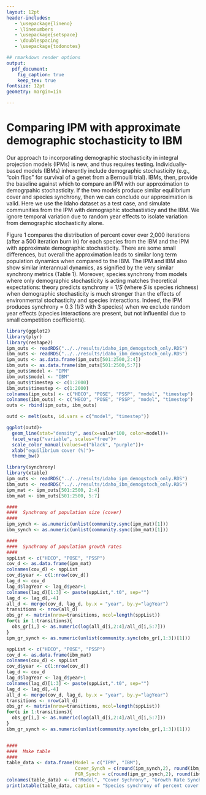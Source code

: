 ```yaml
---
layout: 12pt
header-includes:
   - \usepackage{lineno}
   - \linenumbers
   - \usepackage{setspace}
   - \doublespacing
   - \usepackage{todonotes}

## rmarkdown render options
output:
  pdf_document:
    fig_caption: true
    keep_tex: true
fontsize: 12pt
geometry: margin=1in

---
```


Comparing IPM with approximate demographic stochasticity to IBM
===============================================================

Our approach to incorporating demographic stochasticity in integral projection models (IPMs) is new, and thus requires testing.
Individually-based models (IBMs) inherently include demographic stochasticity (e.g., "coin flips" for survival of a genet from a Bernoulli trial).
IBMs, then, provide the baseline against which to compare an IPM with our approximation to demogrpahic stochasticity.
If the two models produce similar equilibrium cover and species synchrony, then we can conclude our approximation is valid.
Here we use the Idaho dataset as a test case, and simulate communities from the IPM with demographic stochastisticy and the IBM.
We ignore temporal variation due to random year effects to isolate variation from demographic stochasticity alone. 

Figure 1 compares the distribution of percent cover over 2,000 iterations (after a 500 iteration burn in) for each species from the IBM and the IPM with approximate demographic stochasticity.
There are some small differences, but overall the approximation leads to similar long term population dynamics when compared to the IBM.
The IPM and IBM also show similar interannual dynamics, as signified by the very similar synchrony metrics (Table 1). 
Moreover, species synchrony from models where only demographic stochasticity is acting matches theoretical expectations:  theory predicts synchrony = 1/*S* (where *S* is species richness) when demographic stochasticity is much stronger than the effects of environmental stochasticity and species interactions.
Indeed, the IPM produces synchrony = 0.3 (1/3 with 3 species) when we exclude random year effects (species interactions are present, but not influential due to small competition coefficients).

```r
library(ggplot2)
library(plyr)
library(reshape2)
ipm_outs <- readRDS("../../results/idaho_ipm_demogstoch_only.RDS")
ibm_outs <- readRDS("../../results/idaho_ibm_demogstoch_only.RDS")
ipm_outs <- as.data.frame(ipm_outs[501:2500,2:4])
ibm_outs <- as.data.frame(ibm_outs[501:2500,5:7])
ipm_outs$model <- "IPM"
ibm_outs$model <- "IBM"
ipm_outs$timestep <- c(1:2000)
ibm_outs$timestep <- c(1:2000)
colnames(ipm_outs) <- c("HECO", "POSE", "PSSP", "model", "timestep")
colnames(ibm_outs) <- c("HECO", "POSE", "PSSP", "model", "timestep")
outs <- rbind(ipm_outs, ibm_outs)

outd <- melt(outs, id.vars = c("model", "timestep"))

ggplot(outd)+
  geom_line(stat="density", aes(x=value*100, color=model))+
  facet_wrap("variable", scales="free")+
  scale_color_manual(values=c("black", "purple"))+
  xlab("equilibrium cover (%)")+
  theme_bw()
```

```r
library(synchrony)
library(xtable)
ipm_outs <- readRDS("../../results/idaho_ipm_demogstoch_only.RDS")
ibm_outs <- readRDS("../../results/idaho_ibm_demogstoch_only.RDS")
ipm_mat <- ipm_outs[501:2500, 2:4]
ibm_mat <- ibm_outs[501:2500, 5:7]

####
####  Synchrony of population size (cover)
####
ipm_synch <- as.numeric(unlist(community.sync(ipm_mat)[1]))
ibm_synch <- as.numeric(unlist(community.sync(ibm_mat)[1]))

####
####  Synchrony of population growth rates
####
sppList <- c("HECO", "POSE", "PSSP")
cov_d <- as.data.frame(ipm_mat)
colnames(cov_d) <- sppList
cov_d$year <- c(1:nrow(cov_d))
lag_d <- cov_d
lag_d$lagYear <- lag_d$year+1
colnames(lag_d)[1:3] <- paste(sppList,".t0", sep="")
lag_d <- lag_d[,-4]
all_d <- merge(cov_d, lag_d, by.x = "year", by.y="lagYear")
transitions <- nrow(all_d)
obs_gr <- matrix(nrow=transitions, ncol=length(sppList))
for(i in 1:transitions){
  obs_gr[i,] <- as.numeric(log(all_d[i,2:4]/all_d[i,5:7]))
}
ipm_gr_synch <- as.numeric(unlist(community.sync(obs_gr[,1:3])[1]))

sppList <- c("HECO", "POSE", "PSSP")
cov_d <- as.data.frame(ibm_mat)
colnames(cov_d) <- sppList
cov_d$year <- c(1:nrow(cov_d))
lag_d <- cov_d
lag_d$lagYear <- lag_d$year+1
colnames(lag_d)[1:3] <- paste(sppList,".t0", sep="")
lag_d <- lag_d[,-4]
all_d <- merge(cov_d, lag_d, by.x = "year", by.y="lagYear")
transitions <- nrow(all_d)
obs_gr <- matrix(nrow=transitions, ncol=length(sppList))
for(i in 1:transitions){
  obs_gr[i,] <- as.numeric(log(all_d[i,2:4]/all_d[i,5:7]))
}
ibm_gr_synch <- as.numeric(unlist(community.sync(obs_gr[,1:3])[1]))


####
####  Make table
####
table_data <- data.frame(Model = c("IPM", "IBM"),
                         Cover_Synch = c(round(ipm_synch,2), round(ibm_synch,2)),
                         PGR_Synch = c(round(ipm_gr_synch,2), round(ibm_gr_synch,2)))
colnames(table_data) <- c("Model", "Cover Sychrony", "Growth Rate Synchrony")
print(xtable(table_data, caption = "Species synchrony of percent cover and per capita growth rates."), type="latex", comment=FALSE, include.rownames=FALSE, caption.placement="top")
```
